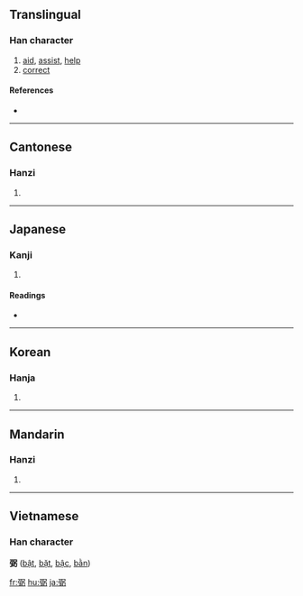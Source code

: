 ==Translingual==

===Han character===
{{Han char|rn=57|rad=弓|as=09|sn=12|four=1722<sub>7</sub>|canj=弓一日弓 (NMAN)}}

# [[aid]], [[assist]], [[help]]
# [[correct]]

====References====
* {{Han ref|kx=0360.080|dkj=09826|dj=0677.030|hdz=20999.130|uh=5F3C|ud=24380|bh=B45D|bd=46173}}

----

==Cantonese==

===Hanzi===
{{yue-hanzi|jyut=|y=bat6}}

# {{defn|Cantonese}}

----

==Japanese==

===Kanji===
{{ja-kanji|grade=|rs=弓09}}

# {{defn|Japanese}}

====Readings====
* {{ja-readings|on=[[ひつ]] (hitsu)|kun=[[たすける]] (tasukeru), [[ゆだめ]] (yudame), [[すけ]] (suke)}}

----

==Korean==

===Hanja===
{{ko-hanja|hangeul=필|eumhun=|rv=pil|mr=p'il|y=phil}}

# {{defn|Korean}}

----

==Mandarin==

===Hanzi===
{{cmn-hanzi|pin=[[bì]] ([[bi4]])|wg=pi<sup>4</sup>}}

# {{defn|Mandarin}}

----

==Vietnamese==
===Han character===
'''弼''' ([[bật]], [[bặt]], [[bậc]], [[bằn]])

[[fr:弼]]
[[hu:弼]]
[[ja:弼]]